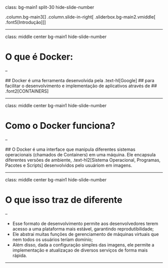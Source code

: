 class: bg-main1 split-30 hide-slide-number

.column.bg-main3[
]
.column.slide-in-right[
.sliderbox.bg-main2.vmiddle[
.font5[Introdução]
]]

---

class: middle center bg-main1 hide-slide-number

# O que é Docker:

--

  ## Docker é uma ferramenta desenvolvida pela .text-hl[Google]
  ## para facilitar o desenvolvimento e implementação de aplicativos através de 
  ## .font2[CONTAINERS]
  
---

class: middle center bg-main1 hide-slide-number

# Como o Docker funciona?

--
  
  ## O Docker é uma interface que manipula diferentes sistemas operacionais (chamados de Containers) em uma máquina. Ele encapsula diferentes versões de ambiente, .text-hl2[Sistema Operacional, Programas, Pacotes e Scripts] desenvolvidos pelo usuáriom em imagens.
  
---

class: middle center bg-main1 hide-slide-number

# O que isso traz de diferente

--
  
  * Esse formato de desenvolvimento permite aos desenvolvedores terem acesso a uma plataforma mais estável, garantindo reprodutibilidade;
  * Ele abstrai muitas funções de gerenciamento de máquinas virtuais que nem todos os usuários teríam domínio;
  * Além disso, dada a configuração simples das imagens, ele permite a implementação e atualizaçao de diversos serviços de forma mais rápida.
  
---